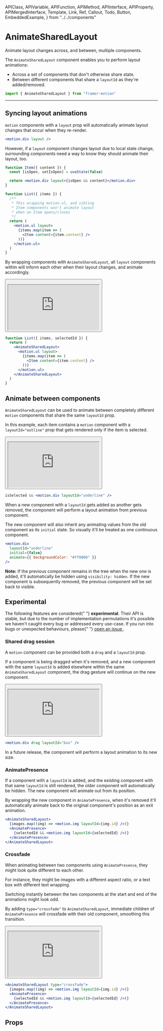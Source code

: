 <!-- 👋 Editing this file? Need help? → https://github.com/framer/api-docs/blob/master/CONTRIBUTING.md -->

  APIClass,
  APIVariable,
  APIFunction,
  APIMethod,
  APIInterface,
  APIProperty,
  APIMergedInterface,
  Template,
  Link,
  Ref,
  Callout,
  Todo,
  Button,
  EmbeddedExample,
} from "../../components"


# AnimateSharedLayout

<span className="lead">
  Animate layout changes across, and between, multiple
  components.
</span>

<div>

The `AnimateSharedLayout` component enables you to perform <Link href="/pages/motion/animation/#layout-animations">layout animations</Link>:

- Across a set of components that don't otherwise share state.
- Between different components that share a `layoutId` as they're added/removed.

</div>

```jsx
import { AnimateSharedLayout } from "framer-motion"
```

---

## Syncing layout animations

`motion` components with a `layout` prop will automatically <Link href="/pages/motion/animation/#layout-animations">animate layout changes</Link> that occur when they re-render.

```jsx
<motion.div layout />
```

However, if a `layout` component changes layout due to local state change, surrounding components need a way to know they should animate their layout, too.

```jsx
function Item({ content }) {
  const [isOpen, setIsOpen] = useState(false)

  return <motion.div layout>{isOpen && content}</motion.div>
}

function List({ items }) {
  /**
   * This wrapping motion.ul, and sibling
   * Item components won't animate layout
   * when an Item opens/closes
   */
  return (
    <motion.ul layout>
      {items.map(item => (
        <Item content={item.content} />
      ))}
    </motion.ul>
  )
}
```

<div>

By wrapping components with `AnimateSharedLayout`, all `layout` components within will inform each other when their layout changes, and animate accordingly.

<Button
  name="Open sandbox"
  link="https://codesandbox.io/s/framer-motion-2-animating-shared-layouts-1cpd0"
/>

<iframe
  src="https://codesandbox.io/embed/framer-motion-2-animating-shared-layouts-1cpd0?fontsize=14&hidenavigation=1&theme=dark"
  style={{
    width: "100%",
    height: "500px",
    border: 0,
    borderRadius: 4,
    overflow: "hidden",
    marginBottom: 40,
  }}
  title="Framer Motion 2: Shared layout animations"
  allow="geolocation; microphone; camera; midi; vr; accelerometer; gyroscope; payment; ambient-light-sensor; encrypted-media; usb"
  sandbox="allow-modals allow-forms allow-popups allow-scripts allow-same-origin"
></iframe>
</div>

```jsx
function List({ items, selectedId }) {
  return (
    <AnimateSharedLayout>
      <motion.ul layout>
        {items.map(item => (
          <Item content={item.content} />
        ))}
      </motion.ul>
    </AnimateSharedLayout>
  )
}
```

## Animate between components

`AnimateSharedLayout` can be used to animate between completely different `motion` components that share the same `layoutId` prop.

<div>

In this example, each item contains a `motion` component with a `layoutId="outline"` prop that gets rendered only if the item is selected.

<Button
  name="Open sandbox"
  link="https://codesandbox.io/s/framer-motion-2-animatesharedlayout-animate-between-different-components-dy0bv"
/>

<iframe
  src="https://codesandbox.io/embed/framer-motion-2-animatesharedlayout-animate-between-different-components-dy0bv?fontsize=14&hidenavigation=1&theme=dark"
  style={{
    width: "100%",
    height: "500px",
    border: 0,
    borderRadius: 4,
    overflow: "hidden",
    marginBottom: 40,
  }}
  title="Framer Motion 2: Shared layout animations"
  allow="geolocation; microphone; camera; midi; vr; accelerometer; gyroscope; payment; ambient-light-sensor; encrypted-media; usb"
  sandbox="allow-modals allow-forms allow-popups allow-scripts allow-same-origin"
></iframe>

</div>

```jsx
isSelected && <motion.div layoutId="underline" />
```

When a new component with a `layoutId` gets added as another gets removed, the component will perform a <Link href="/pages/motion/animation/#layout-animations">layout animation</Link> from previous component.

The new component will also inherit any animating values from the old component as its `initial` state. So visually it'll be treated as one continuous component.

```jsx
<motion.div
  layoutId="underline"
  initial={false}
  animate={{ backgroundColor: "#ff0000" }}
/>
```

**Note:** If the previous component remains in the tree when the new one is added, it'll automatically be hidden using `visibility: hidden`. If the new component is subsequently removed, the previous component will be set back to visible.

## Experimental

<Callout>
  The following features are considered{" "}
  <strong>experimental</strong>. Their API is stable, but
  due to the number of implementation permutations it's
  possible we haven't caught every bug or addressed every
  use-case. If you run into bugs or unexpected behaviours,
  please{" "}
  <a href="https://github.com/framer/motion/issues">
    open an issue
  </a>
  .
</Callout>

### Shared drag session

<div>

A `motion` component can be provided both a `drag` and a `layoutId` prop.

If a component is being dragged when it's removed, and a new component with the same `layoutId` is added elsewhere within the same `AnimateSharedLayout` component, the drag gesture will continue on the new component.

<Button
  name="Open sandbox"
  link="https://codesandbox.io/s/framer-motion-2-shared-drag-gesture-5trtt"
/>

<iframe
  src="https://codesandbox.io/embed/framer-motion-2-shared-drag-gesture-5trtt?fontsize=14&hidenavigation=1&theme=dark"
  style={{
    width: "100%",
    height: "500px",
    border: 0,
    borderRadius: 4,
    overflow: "hidden",
    marginBottom: 40,
  }}
  title="Framer Motion 2: Shared drag gesture"
  allow="geolocation; microphone; camera; midi; vr; accelerometer; gyroscope; payment; ambient-light-sensor; encrypted-media; usb"
  sandbox="allow-modals allow-forms allow-popups allow-scripts allow-same-origin"
></iframe>

</div>

```jsx
<motion.div drag layoutId="box" />
```

In a future release, the component will perform a layout animation to its new size.

### AnimatePresence

<div>

If a component with a `layoutId` is added, and the existing component with that same `layoutId` is still rendered, the older component will automatically be hidden. The new component will animate out from its position.

By wrapping the new component in `AnimatePresence`, when it's removed it'll automatically animate back to the original component's position as an exit animation.

</div>

```jsx
<AnimateSharedLayout>
  {images.map((img) => <motion.img layoutId={img.id} />)}
  <AnimatePresence>
    {selectedId && <motion.img layoutId={selectedId} />)}
  </AnimatePresence>
</AnimateSharedLayout>
```

### Crossfade

When animating between two components using `AnimatePresence`, they might look quite different to each other.

For instance, they might be images with a different aspect ratio, or a text box with different text wrapping.

<div>

Switching instantly between the two components at the start and end of the animations might look odd.

By adding `type="crossfade"` to `AnimateSharedLayout`, immediate children of `AnimatePresence` will crossfade with their old component, smoothing this transition.

<Button
  name="Open sandbox"
  link="https://codesandbox.io/s/framer-motion-animatesharedlayout-app-store-demo-i1kct"
/>

<iframe
  src="https://codesandbox.io/embed/framer-motion-animatesharedlayout-app-store-demo-i1kct?fontsize=14&hidenavigation=1&theme=dark"
  style={{
    width: "100%",
    height: "500px",
    border: 0,
    borderRadius: 4,
    overflow: "hidden",
    marginBottom: 40,
  }}
  title="Framer Motion 2: Crossfade demo"
  allow="geolocation; microphone; camera; midi; vr; accelerometer; gyroscope; payment; ambient-light-sensor; encrypted-media; usb"
  sandbox="allow-modals allow-forms allow-popups allow-scripts allow-same-origin"
></iframe>

</div>

```jsx
<AnimateSharedLayout type="crossfade">
  {images.map((img) => <motion.img layoutId={img.id} />)}
  <AnimatePresence>
    {selectedId && <motion.img layoutId={selectedId} />)}
  </AnimatePresence>
</AnimateSharedLayout>
```

## Props

<APIProperty name="SharedLayoutProps.type" />
